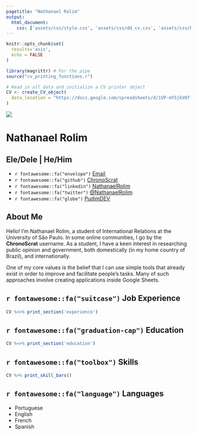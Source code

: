 ```yaml
---
pagetitle: "Nathanael Rolim"
output: 
  html_document:
    css: ['assets/css/style.css', 'assets/css/dd_cv.css', 'assets/css/bootstrap.css']
---
```


```r
knitr::opts_chunk$set(
  results='asis', 
  echo = FALSE
)  

library(magrittr) # For the pipe
source("cv_printing_functions.r")

# Read in all data and initialize a CV printer object
CV <- create_CV_object(
  data_location = "https://docs.google.com/spreadsheets/d/1VP-mYSjkV8ffuvbYZorx1HCHo2DdbUwI1ZU1OFUPi40"
)
```


<div class="info-box">
<img src="assets/imgs/avatar.png" />
<h1>Nathanael Rolim</h1>
<h2 class="pron">Ele/Dele | He/Him</h2>

<ul>
<li>`r fontawesome::fa("envelope")` [Email](nathanael.rolim@gmail.com)</li>
<li>`r fontawesome::fa("github")` [ChronoScrat](https://github.com/ChronoScrat/)</li>
<li>`r fontawesome::fa("linkedin")` [NathanaelRolim](https://linkedin.com/in/nathanaelrolim)</li>
<li>`r fontawesome::fa("twitter")` <a href="https://twitter.com/nathanaelrolim" target="_blank">@NathanaelRolim</a></li>
<li>`r fontawesome::fa("globe")` [PudimDEV](https://pudim.dev) </li>
</ul>

</div>

## About Me
Hello! I'm Nathanael Rolim, a student of International Relations at the University of São Paulo. In some online
communities, I go by the **ChronoScrat** username. As a student, I have a keen interest in researching public opinion and government, both domestically (in my home country of Brazil), and internationally.

One of my core values is the belief that I can use simple tools that already exist in order to improve and facilitate people's tasks. Many of such approaches involve creating applications inside Google Sheets.


<div class="cointainer">
<div class="row-no-gutters">

<div class="col-md-9">

`r fontawesome::fa("suitcase")` Job Experience {.main-block}
----------------------------------------------------

```r
CV %<>% print_section('experience')
```

`r fontawesome::fa("graduation-cap")` Education {.main-block}
----------------------------------------------------

```r
CV %<>% print_section('education')
```


</div>

<div class="col-md-3">

`r fontawesome::fa("toolbox")` Skills
-----------------------------------------------------
```r
CV %>% print_skill_bars()
```


`r fontawesome::fa("language")` Languages
-----------------------------------------------------

- Portuguese
- English
- French
- Spanish

</div>

</div>
</div>